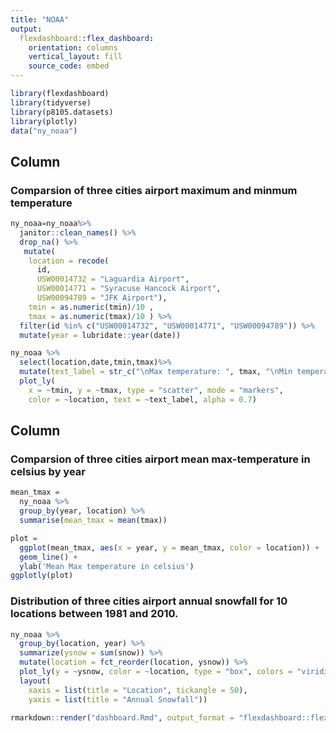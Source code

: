 ```yaml
---
title: "NOAA"
output: 
  flexdashboard::flex_dashboard:
    orientation: columns
    vertical_layout: fill
    source_code: embed
---
```


```r
library(flexdashboard)
library(tidyverse)
library(p8105.datasets)
library(plotly)
data("ny_noaa")
```

Column {data-width=650}
-----------------------------------------------------------------------

### Comparsion of three cities airport maximum and minmum temperature

```r
ny_noaa=ny_noaa%>% 
  janitor::clean_names() %>% 
  drop_na() %>% 
   mutate(
    location = recode(
      id, 
      USW00014732 = "Laguardia Airport",
      USW00014771 = "Syracuse Hancock Airport",
      USW00094789 = "JFK Airport"),
    tmin = as.numeric(tmin)/10 ,
    tmax = as.numeric(tmax)/10 ) %>% 
  filter(id %in% c("USW00014732", "USW00014771", "USW00094789")) %>%  
  mutate(year = lubridate::year(date)) 

ny_noaa %>%
  select(location,date,tmin,tmax)%>%
  mutate(text_label = str_c("\nMax temperature: ", tmax, "\nMin temperaure: ", tmin,"\nLocation: ",location)) %>% 
  plot_ly(
    x = ~tmin, y = ~tmax, type = "scatter", mode = "markers",
    color = ~location, text = ~text_label, alpha = 0.7)
```

Column {data-width=350}
-----------------------------------------------------------------------

### Comparsion of three cities airport mean max-temperature in celsius by year

```r
mean_tmax = 
  ny_noaa %>% 
  group_by(year, location) %>% 
  summarise(mean_tmax = mean(tmax))

plot = 
  ggplot(mean_tmax, aes(x = year, y = mean_tmax, color = location)) + 
  geom_line() +
  ylab('Mean Max temperature in celsius') 
ggplotly(plot) 
```

### Distribution of three cities airport annual snowfall for 10 locations between 1981 and 2010.

```r
ny_noaa %>%
  group_by(location, year) %>%
  summarize(ysnow = sum(snow)) %>%
  mutate(location = fct_reorder(location, ysnow)) %>% 
  plot_ly(y = ~ysnow, color = ~location, type = "box", colors = "viridis") %>% 
  layout(
    xaxis = list(title = "Location", tickangle = 50),
    yaxis = list(title = "Annual Snowfall"))
```
```r
rmarkdown::render("dashboard.Rmd", output_format = "flexdashboard::flex_dashboard")

```